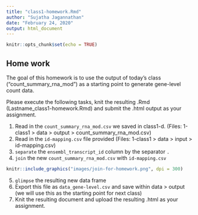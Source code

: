 ```yaml
---
title: "class1-homework.Rmd"
author: "Sujatha Jagannathan"
date: "February 24, 2020"
output: html_document
---
```


```r
knitr::opts_chunk$set(echo = TRUE)
```

## Home work

The goal of this homework is to use the output of today's class ("count_summary_rna_mod") as a starting point to generate gene-level count data. 
 
Please execute the following tasks, knit the resulting .Rmd (Lastname_class1-homework.Rmd) and submit the .html output as your assignment.  

1. Read in the `count_summary_rna_mod.csv` we saved in class1-d. (Files: 1-class1 > data > output > count_summary_rna_mod.csv)
2. Read in the `id-mapping.csv` file provided (Files: 1-class1 > data > input > id-mapping.csv)
3. `separate` the `ensembl_transcript_id` column by the separator `.`
4. `join` the new `count_summary_rna_mod.csv` with `id-mapping.csv` 

```r
knitr::include_graphics("images/join-for-homework.png", dpi = 300)
```

5. `glimpse` the resulting new data frame
6. Export this file as `data_gene-level.csv` and save within data > output (we will use this as the starting point for next class)
7. Knit the resulting document and upload the resulting .html as your assignment. 
